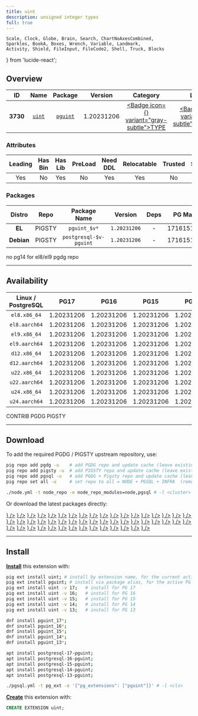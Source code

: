 ```yaml
---
title: uint
description: unsigned integer types
full: true
---
```


    Scale, Clock, Globe, Brain, Search, ChartNoAxesCombined,
    Sparkles, BookA, Boxes, Wrench, Variable, Landmark,
    Activity, Shield, FileInput, FileCode2, Shell, Truck, Blocks
} from 'lucide-react';

## Overview

| <TooltipIconButton tooltip="Extension unique identifier" side="top">ID</TooltipIconButton> | <TooltipIconButton tooltip="Extension name" side="top">Name</TooltipIconButton> | <TooltipIconButton tooltip="Package name for installation" side="top">Package</TooltipIconButton> | <TooltipIconButton tooltip="Latest available extension version" side="top">Version</TooltipIconButton> | <TooltipIconButton tooltip="Extension category" side="top">Category</TooltipIconButton> | <TooltipIconButton tooltip="Open source license" side="top">License</TooltipIconButton> | <TooltipIconButton tooltip="Programming language" side="top">Lang</TooltipIconButton> |
|:--------:|:--------:|:----------:|:--------------:|:---------------------------------------:|:------------------------------------------------------:|:----:|
| **3730** | [`uint`](https://github.com/petere/pguint) | [`pguint`](/ext/uint) | 1.20231206 | <a href="/ext/type" className="no-underline"><Badge icon={<Boxes />} variant="gray-subtle">TYPE</Badge></a> | <a href="/ext/list/license#postgresql" className="no-underline"><Badge icon={<Scale />} variant="blue-subtle">PostgreSQL</Badge></a> | <a href="/ext/list/lang#c"><Badge icon={<FileCode2 />} variant="blue-subtle">C</Badge></a> |

### Attributes

| <TooltipIconButton tooltip="The Primary Leading extension in the Package" side="top">Leading</TooltipIconButton> | <TooltipIconButton tooltip="Contains binary utils" side="top">Has Bin</TooltipIconButton> | <TooltipIconButton tooltip="Contains .so shared library files" side="top">Has Lib</TooltipIconButton> | <TooltipIconButton tooltip="Requires preloading via shared_preload_libraries" side="top">PreLoad</TooltipIconButton> | <TooltipIconButton tooltip="Requires CREATE EXTENSION DDL command" side="top">Need DDL</TooltipIconButton> | <TooltipIconButton tooltip="Can be installed in any schema" side="top">Relocatable</TooltipIconButton> | <TooltipIconButton tooltip="Can be created by non-superuser" side="top">Trusted</TooltipIconButton> | <TooltipIconButton tooltip="Schemas used by this extension" side="top">Schemas</TooltipIconButton> |
|:-------:|:-------:|:-------:|:-------:|:--------:|:-----------:|:-------:|:-------:|
| Yes | No | Yes | No | Yes | Yes | No | - |

### Packages

| <TooltipIconButton tooltip="Linux distribution family, EL or Debian" side="top">Distro</TooltipIconButton> | <TooltipIconButton tooltip="Package repository" side="top">Repo</TooltipIconButton> | <TooltipIconButton tooltip="The RPM/DEB Package Name Pattern (replace $v with real pg major)" side="top">Package Name</TooltipIconButton> | <TooltipIconButton tooltip="Latest package version" side="top">Version</TooltipIconButton> | <TooltipIconButton tooltip="RPM/DEB Package dependencies" side="top">Deps</TooltipIconButton> | <TooltipIconButton tooltip="Available in these PostgreSQL Major Versions" side="top">PG Major</TooltipIconButton> |
|:----------:|:--------:|:------------------------:|:-----------:|:------------:|:------------------:|
|   **EL**   | <Badge variant="amber-subtle"><span className="font-bold">PIGSTY</span></Badge> | `pguint_$v*` | `1.20231206` | - | <Badge variant="green-subtle">17</Badge><Badge variant="green-subtle">16</Badge><Badge variant="green-subtle">15</Badge><Badge variant="green-subtle">14</Badge><Badge variant="green-subtle">13</Badge> |
| **Debian** | <Badge variant="amber-subtle"><span className="font-bold">PIGSTY</span></Badge> | `postgresql-$v-pguint` | `1.20231206` | - | <Badge variant="green-subtle">17</Badge><Badge variant="green-subtle">16</Badge><Badge variant="green-subtle">15</Badge><Badge variant="green-subtle">14</Badge><Badge variant="green-subtle">13</Badge> |


<Callout title="Comments" type="info">
    no pg14 for el8/el9 pgdg repo
</Callout>


------

## Availability

| <TooltipIconButton tooltip="Linux Distro Arch / PostgreSQL Major Version" side="top">Linux / PostgreSQL </TooltipIconButton> | **PG17** | **PG16** | **PG15** | **PG14** | **PG13** |
|:-----:|:-----:|:-----:|:-----:|:-----:|:-----:|
| `el8.x86_64` | <Badge variant="blue-subtle">1.20231206</Badge> | <Badge variant="amber-subtle">1.20231206</Badge> | <Badge variant="amber-subtle">1.20231206</Badge> | <Badge variant="amber-subtle">1.20231206</Badge> | <Badge variant="amber-subtle">1.20231206</Badge> |
| `el8.aarch64` | <Badge variant="blue-subtle">1.20231206</Badge> | <Badge variant="amber-subtle">1.20231206</Badge> | <Badge variant="amber-subtle">1.20231206</Badge> | <Badge variant="amber-subtle">1.20231206</Badge> | <Badge variant="amber-subtle">1.20231206</Badge> |
| `el9.x86_64` | <Badge variant="blue-subtle">1.20231206</Badge> | <Badge variant="amber-subtle">1.20231206</Badge> | <Badge variant="amber-subtle">1.20231206</Badge> | <Badge variant="amber-subtle">1.20231206</Badge> | <Badge variant="amber-subtle">1.20231206</Badge> |
| `el9.aarch64` | <Badge variant="blue-subtle">1.20231206</Badge> | <Badge variant="amber-subtle">1.20231206</Badge> | <Badge variant="amber-subtle">1.20231206</Badge> | <Badge variant="amber-subtle">1.20231206</Badge> | <Badge variant="amber-subtle">1.20231206</Badge> |
| `d12.x86_64` | <Badge variant="amber-subtle">1.20231206</Badge> | <Badge variant="amber-subtle">1.20231206</Badge> | <Badge variant="amber-subtle">1.20231206</Badge> | <Badge variant="amber-subtle">1.20231206</Badge> | <Badge variant="amber-subtle">1.20231206</Badge> |
| `d12.aarch64` | <Badge variant="amber-subtle">1.20231206</Badge> | <Badge variant="amber-subtle">1.20231206</Badge> | <Badge variant="amber-subtle">1.20231206</Badge> | <Badge variant="amber-subtle">1.20231206</Badge> | <Badge variant="amber-subtle">1.20231206</Badge> |
| `u22.x86_64` | <Badge variant="amber-subtle">1.20231206</Badge> | <Badge variant="amber-subtle">1.20231206</Badge> | <Badge variant="amber-subtle">1.20231206</Badge> | <Badge variant="amber-subtle">1.20231206</Badge> | <Badge variant="amber-subtle">1.20231206</Badge> |
| `u22.aarch64` | <Badge variant="amber-subtle">1.20231206</Badge> | <Badge variant="amber-subtle">1.20231206</Badge> | <Badge variant="amber-subtle">1.20231206</Badge> | <Badge variant="amber-subtle">1.20231206</Badge> | <Badge variant="amber-subtle">1.20231206</Badge> |
| `u24.x86_64` | <Badge variant="amber-subtle">1.20231206</Badge> | <Badge variant="amber-subtle">1.20231206</Badge> | <Badge variant="amber-subtle">1.20231206</Badge> | <Badge variant="amber-subtle">1.20231206</Badge> | <Badge variant="amber-subtle">1.20231206</Badge> |
| `u24.aarch64` | <Badge variant="amber-subtle">1.20231206</Badge> | <Badge variant="amber-subtle">1.20231206</Badge> | <Badge variant="amber-subtle">1.20231206</Badge> | <Badge variant="amber-subtle">1.20231206</Badge> | <Badge variant="amber-subtle">1.20231206</Badge> |

<Badge variant="green-subtle"><span className="font-black">CONTRIB</span></Badge> <Badge variant="blue-subtle"><span className="font-black">PGDG</span></Badge> <Badge variant="amber-subtle"><span className="font-black">PIGSTY</span></Badge>

------

## Download

To add the required PGDG / PIGSTY upstream repository, use:

```bash tab="pig"
pig repo add pgdg -u    # add PGDG repo and update cache (leave existing repos)
pig repo add pigsty -u  # add PIGSTY repo and update cache (leave existing repos)
pig repo add pgsql -u   # add PGDG + Pigsty repo and update cache (leave existing repos)
pig repo set all -u     # set repo to all = NODE + PGSQL + INFRA  (remove existing repos)
```
```bash tab="pigsty"
./node.yml -t node_repo -e node_repo_modules=node,pgsql # -l <cluster>
```

Or download the latest packages directly:

<Files>
    <Folder name="el8.x86_64">
        <a href="https://download.postgresql.org/pub/repos/yum/17/redhat/rhel-8-x86_64/pguint_17-1.20231206-2PGDG.rhel8.x86_64.rpm"><File name="pguint_17-1.20231206-2PGDG.rhel8.x86_64.rpm" icon={<Package className="text-emerald-500" />} /></a>
        <a href="https://repo.pigsty.io/yum/pgsql/el8.x86_64/pguint_16-1.20231206-1PIGSTY.el8.x86_64.rpm"><File name="pguint_16-1.20231206-1PIGSTY.el8.x86_64.rpm" icon={<Package className="text-emerald-500" />} /></a>
        <a href="https://repo.pigsty.io/yum/pgsql/el8.x86_64/pguint_15-1.20231206-1PIGSTY.el8.x86_64.rpm"><File name="pguint_15-1.20231206-1PIGSTY.el8.x86_64.rpm" icon={<Package className="text-emerald-500" />} /></a>
        <a href="https://repo.pigsty.io/yum/pgsql/el8.x86_64/pguint_14-1.20231206-1PIGSTY.el8.x86_64.rpm"><File name="pguint_14-1.20231206-1PIGSTY.el8.x86_64.rpm" icon={<Package className="text-emerald-500" />} /></a>
        <a href="https://repo.pigsty.io/yum/pgsql/el8.x86_64/pguint_13-1.20231206-1PIGSTY.el8.x86_64.rpm"><File name="pguint_13-1.20231206-1PIGSTY.el8.x86_64.rpm" icon={<Package className="text-emerald-500" />} /></a>
    </Folder>
    <Folder name="el8.aarch64">
        <a href="https://download.postgresql.org/pub/repos/yum/17/redhat/rhel-8-aarch64/pguint_17-1.20231206-2PGDG.rhel8.aarch64.rpm"><File name="pguint_17-1.20231206-2PGDG.rhel8.aarch64.rpm" icon={<Package className="text-orange-500" />} /></a>
        <a href="https://repo.pigsty.io/yum/pgsql/el8.aarch64/pguint_16-1.20231206-1PIGSTY.el8.aarch64.rpm"><File name="pguint_16-1.20231206-1PIGSTY.el8.aarch64.rpm" icon={<Package className="text-orange-500" />} /></a>
        <a href="https://repo.pigsty.io/yum/pgsql/el8.aarch64/pguint_15-1.20231206-1PIGSTY.el8.aarch64.rpm"><File name="pguint_15-1.20231206-1PIGSTY.el8.aarch64.rpm" icon={<Package className="text-orange-500" />} /></a>
        <a href="https://repo.pigsty.io/yum/pgsql/el8.aarch64/pguint_14-1.20231206-1PIGSTY.el8.aarch64.rpm"><File name="pguint_14-1.20231206-1PIGSTY.el8.aarch64.rpm" icon={<Package className="text-orange-500" />} /></a>
        <a href="https://repo.pigsty.io/yum/pgsql/el8.aarch64/pguint_13-1.20231206-1PIGSTY.el8.aarch64.rpm"><File name="pguint_13-1.20231206-1PIGSTY.el8.aarch64.rpm" icon={<Package className="text-orange-500" />} /></a>
    </Folder>
    <Folder name="el9.x86_64">
        <a href="https://download.postgresql.org/pub/repos/yum/17/redhat/rhel-9-x86_64/pguint_17-1.20231206-2PGDG.rhel9.x86_64.rpm"><File name="pguint_17-1.20231206-2PGDG.rhel9.x86_64.rpm" icon={<Package className="text-emerald-500" />} /></a>
        <a href="https://repo.pigsty.io/yum/pgsql/el9.x86_64/pguint_16-1.20231206-1PIGSTY.el9.x86_64.rpm"><File name="pguint_16-1.20231206-1PIGSTY.el9.x86_64.rpm" icon={<Package className="text-emerald-500" />} /></a>
        <a href="https://repo.pigsty.io/yum/pgsql/el9.x86_64/pguint_15-1.20231206-1PIGSTY.el9.x86_64.rpm"><File name="pguint_15-1.20231206-1PIGSTY.el9.x86_64.rpm" icon={<Package className="text-emerald-500" />} /></a>
        <a href="https://repo.pigsty.io/yum/pgsql/el9.x86_64/pguint_14-1.20231206-1PIGSTY.el9.x86_64.rpm"><File name="pguint_14-1.20231206-1PIGSTY.el9.x86_64.rpm" icon={<Package className="text-emerald-500" />} /></a>
        <a href="https://repo.pigsty.io/yum/pgsql/el9.x86_64/pguint_13-1.20231206-1PIGSTY.el9.x86_64.rpm"><File name="pguint_13-1.20231206-1PIGSTY.el9.x86_64.rpm" icon={<Package className="text-emerald-500" />} /></a>
    </Folder>
    <Folder name="el9.aarch64">
        <a href="https://download.postgresql.org/pub/repos/yum/17/redhat/rhel-9-aarch64/pguint_17-1.20231206-2PGDG.rhel9.aarch64.rpm"><File name="pguint_17-1.20231206-2PGDG.rhel9.aarch64.rpm" icon={<Package className="text-orange-500" />} /></a>
        <a href="https://repo.pigsty.io/yum/pgsql/el9.aarch64/pguint_16-1.20231206-1PIGSTY.el9.aarch64.rpm"><File name="pguint_16-1.20231206-1PIGSTY.el9.aarch64.rpm" icon={<Package className="text-orange-500" />} /></a>
        <a href="https://repo.pigsty.io/yum/pgsql/el9.aarch64/pguint_15-1.20231206-1PIGSTY.el9.aarch64.rpm"><File name="pguint_15-1.20231206-1PIGSTY.el9.aarch64.rpm" icon={<Package className="text-orange-500" />} /></a>
        <a href="https://repo.pigsty.io/yum/pgsql/el9.aarch64/pguint_14-1.20231206-1PIGSTY.el9.aarch64.rpm"><File name="pguint_14-1.20231206-1PIGSTY.el9.aarch64.rpm" icon={<Package className="text-orange-500" />} /></a>
        <a href="https://repo.pigsty.io/yum/pgsql/el9.aarch64/pguint_13-1.20231206-1PIGSTY.el9.aarch64.rpm"><File name="pguint_13-1.20231206-1PIGSTY.el9.aarch64.rpm" icon={<Package className="text-orange-500" />} /></a>
    </Folder>
    <Folder name="d12.x86_64">
        <a href="https://repo.pigsty.io/apt/pgsql/bookworm/pool/main/p/pguint/postgresql-17-pguint_1.20231206-1PIGSTY~bookworm_amd64.deb"><File name="postgresql-17-pguint_1.20231206-1PIGSTY~bookworm_amd64.deb" icon={<Box className="text-emerald-500" />} /></a>
        <a href="https://repo.pigsty.io/apt/pgsql/bookworm/pool/main/p/pguint/postgresql-16-pguint_1.20231206-1PIGSTY~bookworm_amd64.deb"><File name="postgresql-16-pguint_1.20231206-1PIGSTY~bookworm_amd64.deb" icon={<Box className="text-emerald-500" />} /></a>
        <a href="https://repo.pigsty.io/apt/pgsql/bookworm/pool/main/p/pguint/postgresql-15-pguint_1.20231206-1PIGSTY~bookworm_amd64.deb"><File name="postgresql-15-pguint_1.20231206-1PIGSTY~bookworm_amd64.deb" icon={<Box className="text-emerald-500" />} /></a>
        <a href="https://repo.pigsty.io/apt/pgsql/bookworm/pool/main/p/pguint/postgresql-14-pguint_1.20231206-1PIGSTY~bookworm_amd64.deb"><File name="postgresql-14-pguint_1.20231206-1PIGSTY~bookworm_amd64.deb" icon={<Box className="text-emerald-500" />} /></a>
        <a href="https://repo.pigsty.io/apt/pgsql/bookworm/pool/main/p/pguint/postgresql-13-pguint_1.20231206-1PIGSTY~bookworm_amd64.deb"><File name="postgresql-13-pguint_1.20231206-1PIGSTY~bookworm_amd64.deb" icon={<Box className="text-emerald-500" />} /></a>
    </Folder>
    <Folder name="d12.aarch64">
        <a href="https://repo.pigsty.io/apt/pgsql/bookworm/pool/main/p/pguint/postgresql-17-pguint_1.20231206-1PIGSTY~bookworm_arm64.deb"><File name="postgresql-17-pguint_1.20231206-1PIGSTY~bookworm_arm64.deb" icon={<Box className="text-orange-500" />} /></a>
        <a href="https://repo.pigsty.io/apt/pgsql/bookworm/pool/main/p/pguint/postgresql-16-pguint_1.20231206-1PIGSTY~bookworm_arm64.deb"><File name="postgresql-16-pguint_1.20231206-1PIGSTY~bookworm_arm64.deb" icon={<Box className="text-orange-500" />} /></a>
        <a href="https://repo.pigsty.io/apt/pgsql/bookworm/pool/main/p/pguint/postgresql-15-pguint_1.20231206-1PIGSTY~bookworm_arm64.deb"><File name="postgresql-15-pguint_1.20231206-1PIGSTY~bookworm_arm64.deb" icon={<Box className="text-orange-500" />} /></a>
        <a href="https://repo.pigsty.io/apt/pgsql/bookworm/pool/main/p/pguint/postgresql-14-pguint_1.20231206-1PIGSTY~bookworm_arm64.deb"><File name="postgresql-14-pguint_1.20231206-1PIGSTY~bookworm_arm64.deb" icon={<Box className="text-orange-500" />} /></a>
        <a href="https://repo.pigsty.io/apt/pgsql/bookworm/pool/main/p/pguint/postgresql-13-pguint_1.20231206-1PIGSTY~bookworm_arm64.deb"><File name="postgresql-13-pguint_1.20231206-1PIGSTY~bookworm_arm64.deb" icon={<Box className="text-orange-500" />} /></a>
    </Folder>
    <Folder name="u22.x86_64">
        <a href="https://repo.pigsty.io/apt/pgsql/jammy/pool/main/p/pguint/postgresql-17-pguint_1.20231206-1PIGSTY~jammy_amd64.deb"><File name="postgresql-17-pguint_1.20231206-1PIGSTY~jammy_amd64.deb" icon={<Box className="text-emerald-500" />} /></a>
        <a href="https://repo.pigsty.io/apt/pgsql/jammy/pool/main/p/pguint/postgresql-16-pguint_1.20231206-1PIGSTY~jammy_amd64.deb"><File name="postgresql-16-pguint_1.20231206-1PIGSTY~jammy_amd64.deb" icon={<Box className="text-emerald-500" />} /></a>
        <a href="https://repo.pigsty.io/apt/pgsql/jammy/pool/main/p/pguint/postgresql-15-pguint_1.20231206-1PIGSTY~jammy_amd64.deb"><File name="postgresql-15-pguint_1.20231206-1PIGSTY~jammy_amd64.deb" icon={<Box className="text-emerald-500" />} /></a>
        <a href="https://repo.pigsty.io/apt/pgsql/jammy/pool/main/p/pguint/postgresql-14-pguint_1.20231206-1PIGSTY~jammy_amd64.deb"><File name="postgresql-14-pguint_1.20231206-1PIGSTY~jammy_amd64.deb" icon={<Box className="text-emerald-500" />} /></a>
        <a href="https://repo.pigsty.io/apt/pgsql/jammy/pool/main/p/pguint/postgresql-13-pguint_1.20231206-1PIGSTY~jammy_amd64.deb"><File name="postgresql-13-pguint_1.20231206-1PIGSTY~jammy_amd64.deb" icon={<Box className="text-emerald-500" />} /></a>
    </Folder>
    <Folder name="u22.aarch64">
        <a href="https://repo.pigsty.io/apt/pgsql/jammy/pool/main/p/pguint/postgresql-17-pguint_1.20231206-1PIGSTY~jammy_arm64.deb"><File name="postgresql-17-pguint_1.20231206-1PIGSTY~jammy_arm64.deb" icon={<Box className="text-orange-500" />} /></a>
        <a href="https://repo.pigsty.io/apt/pgsql/jammy/pool/main/p/pguint/postgresql-16-pguint_1.20231206-1PIGSTY~jammy_arm64.deb"><File name="postgresql-16-pguint_1.20231206-1PIGSTY~jammy_arm64.deb" icon={<Box className="text-orange-500" />} /></a>
        <a href="https://repo.pigsty.io/apt/pgsql/jammy/pool/main/p/pguint/postgresql-15-pguint_1.20231206-1PIGSTY~jammy_arm64.deb"><File name="postgresql-15-pguint_1.20231206-1PIGSTY~jammy_arm64.deb" icon={<Box className="text-orange-500" />} /></a>
        <a href="https://repo.pigsty.io/apt/pgsql/jammy/pool/main/p/pguint/postgresql-14-pguint_1.20231206-1PIGSTY~jammy_arm64.deb"><File name="postgresql-14-pguint_1.20231206-1PIGSTY~jammy_arm64.deb" icon={<Box className="text-orange-500" />} /></a>
        <a href="https://repo.pigsty.io/apt/pgsql/jammy/pool/main/p/pguint/postgresql-13-pguint_1.20231206-1PIGSTY~jammy_arm64.deb"><File name="postgresql-13-pguint_1.20231206-1PIGSTY~jammy_arm64.deb" icon={<Box className="text-orange-500" />} /></a>
    </Folder>
    <Folder name="u24.x86_64">
        <a href="https://repo.pigsty.io/apt/pgsql/noble/pool/main/p/pguint/postgresql-17-pguint_1.20231206-1PIGSTY~noble_amd64.deb"><File name="postgresql-17-pguint_1.20231206-1PIGSTY~noble_amd64.deb" icon={<Box className="text-emerald-500" />} /></a>
        <a href="https://repo.pigsty.io/apt/pgsql/noble/pool/main/p/pguint/postgresql-16-pguint_1.20231206-1PIGSTY~noble_amd64.deb"><File name="postgresql-16-pguint_1.20231206-1PIGSTY~noble_amd64.deb" icon={<Box className="text-emerald-500" />} /></a>
        <a href="https://repo.pigsty.io/apt/pgsql/noble/pool/main/p/pguint/postgresql-15-pguint_1.20231206-1PIGSTY~noble_amd64.deb"><File name="postgresql-15-pguint_1.20231206-1PIGSTY~noble_amd64.deb" icon={<Box className="text-emerald-500" />} /></a>
        <a href="https://repo.pigsty.io/apt/pgsql/noble/pool/main/p/pguint/postgresql-14-pguint_1.20231206-1PIGSTY~noble_amd64.deb"><File name="postgresql-14-pguint_1.20231206-1PIGSTY~noble_amd64.deb" icon={<Box className="text-emerald-500" />} /></a>
        <a href="https://repo.pigsty.io/apt/pgsql/noble/pool/main/p/pguint/postgresql-13-pguint_1.20231206-1PIGSTY~noble_amd64.deb"><File name="postgresql-13-pguint_1.20231206-1PIGSTY~noble_amd64.deb" icon={<Box className="text-emerald-500" />} /></a>
    </Folder>
    <Folder name="u24.aarch64">
        <a href="https://repo.pigsty.io/apt/pgsql/noble/pool/main/p/pguint/postgresql-17-pguint_1.20231206-1PIGSTY~noble_arm64.deb"><File name="postgresql-17-pguint_1.20231206-1PIGSTY~noble_arm64.deb" icon={<Box className="text-orange-500" />} /></a>
        <a href="https://repo.pigsty.io/apt/pgsql/noble/pool/main/p/pguint/postgresql-16-pguint_1.20231206-1PIGSTY~noble_arm64.deb"><File name="postgresql-16-pguint_1.20231206-1PIGSTY~noble_arm64.deb" icon={<Box className="text-orange-500" />} /></a>
        <a href="https://repo.pigsty.io/apt/pgsql/noble/pool/main/p/pguint/postgresql-15-pguint_1.20231206-1PIGSTY~noble_arm64.deb"><File name="postgresql-15-pguint_1.20231206-1PIGSTY~noble_arm64.deb" icon={<Box className="text-orange-500" />} /></a>
        <a href="https://repo.pigsty.io/apt/pgsql/noble/pool/main/p/pguint/postgresql-14-pguint_1.20231206-1PIGSTY~noble_arm64.deb"><File name="postgresql-14-pguint_1.20231206-1PIGSTY~noble_arm64.deb" icon={<Box className="text-orange-500" />} /></a>
        <a href="https://repo.pigsty.io/apt/pgsql/noble/pool/main/p/pguint/postgresql-13-pguint_1.20231206-1PIGSTY~noble_arm64.deb"><File name="postgresql-13-pguint_1.20231206-1PIGSTY~noble_arm64.deb" icon={<Box className="text-orange-500" />} /></a>
    </Folder>
</Files>

------

## Install

[**Install**](/docs/pgsql/extension/install) this extension with:

```bash tab="pig"
pig ext install uint; # install by extension name, for the current active PG version
pig ext install pguint; # install via package alias, for the active PG version
pig ext install uint -v 17;   # install for PG 17
pig ext install uint -v 16;   # install for PG 16
pig ext install uint -v 15;   # install for PG 15
pig ext install uint -v 14;   # install for PG 14
pig ext install uint -v 13;   # install for PG 13
```
```bash tab="yum" 
dnf install pguint_17*;
dnf install pguint_16*;
dnf install pguint_15*;
dnf install pguint_14*;
dnf install pguint_13*;
```
```bash tab="apt" 
apt install postgresql-17-pguint;
apt install postgresql-16-pguint;
apt install postgresql-15-pguint;
apt install postgresql-14-pguint;
apt install postgresql-13-pguint;
```
```bash tab="ansible"
./pgsql.yml -t pg_ext -e '{"pg_extensions": ["pguint"]}' # -l <cls>
```

[**Create**](/docs/pgsql/extension/create) this extension with:

```sql
CREATE EXTENSION uint;
```


